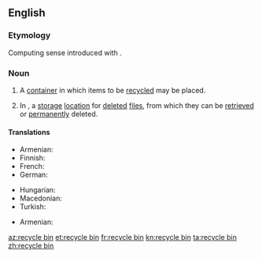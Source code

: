 ==English==

===Etymology===
Computing sense introduced with {{w|Windows 95}}.

===Noun===
{{en-noun}}

# A [[container]] in which items to be [[recycled]] may be placed.
# {{context|computing|lang=en}} In {{w|Microsoft Windows}}, a [[storage]] [[location]] for [[delete]]d [[file]]s, from which they can be [[retrieved]] or [[permanently]] deleted.

====Translations====
{{trans-top|container}}
* Armenian: {{t|hy|աղբաման|sc=Armn}}
* Finnish: {{t|fi|kierrätysastia}}
* French: {{t+|fr|corbeille|f}}
* German: {{t+|de|Papierkorb|m}}
{{trans-mid}}
* Hungarian: {{t+|hu|lomtár}}
* Macedonian: {{t|mk|канта за рециклирање|f|sc=Cyrl|tr=kánta za reciklíranje}}
* Turkish: {{t|tr|geri dönüşüm kutusu}}
{{trans-bottom}}
{{trans-top|(computing) in Microsoft Windows, a storage location for deleted files}}
* Armenian: {{t|hy|աղբաման|sc=Armn}}
{{trans-mid}}
{{trans-bottom}}

[[az:recycle bin]]
[[et:recycle bin]]
[[fr:recycle bin]]
[[kn:recycle bin]]
[[ta:recycle bin]]
[[zh:recycle bin]]